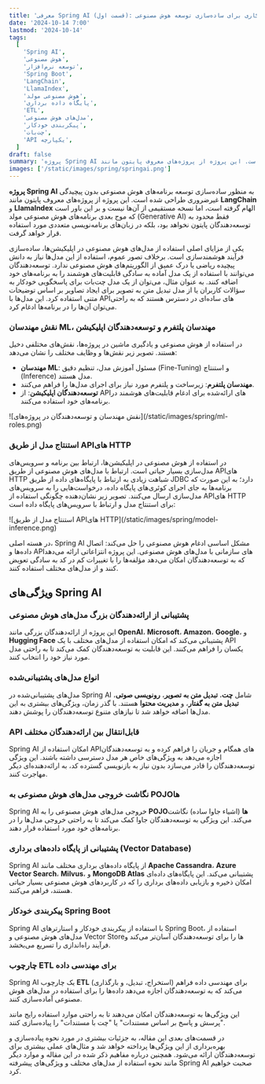 ```yaml
---
title: 'معرفی Spring AI (قسمت اول): راهکاری برای ساده‌سازی توسعه هوش مصنوعی'
date: '2024-10-14 7:00'
lastmod: '2024-10-14'
tags:
  [
    'Spring AI',
    'هوش مصنوعی',
    'توسعه نرم‌افزار',
    'Spring Boot',
    'LangChain',
    'LlamaIndex',
    'هوش مصنوعی مولد',
    'پایگاه داده برداری',
    'ETL',
    'مدل‌های هوش مصنوعی',
    'پیکربندی خودکار',
    'چت‌بات',
    'API یکپارچه',
  ]
draft: false
summary: 'پروژه Spring AI به منظور ساده‌سازی توسعه برنامه‌های هوش مصنوعی بدون پیچیدگی غیرضروری طراحی شده است. این پروژه از پروژه‌های معروف پایتون مانند LangChain و LlamaIndex الهام گرفته است'
images: ['/static/images/spring/springai.png']
---
```


**پروژه Spring AI** به منظور ساده‌سازی توسعه برنامه‌های هوش مصنوعی بدون پیچیدگی غیرضروری طراحی شده است. این پروژه از پروژه‌های معروف پایتون مانند **LangChain** و **LlamaIndex** الهام گرفته است، اما نسخه مستقیمی از آن‌ها نیست و بر این باور است که موج بعدی برنامه‌های هوش مصنوعی مولد (Generative AI) فقط محدود به توسعه‌دهندگان پایتون نخواهد بود، بلکه در زبان‌های برنامه‌نویسی متعددی مورد استفاده قرار خواهد گرفت.

یکی از مزایای اصلی استفاده از مدل‌های هوش مصنوعی در اپلیکیشن‌ها، ساده‌سازی فرآیند هوشمندسازی است. برخلاف تصور عموم، استفاده از این مدل‌ها نیاز به دانش پیچیده ریاضی یا درک عمیق از الگوریتم‌های هوش مصنوعی ندارد. توسعه‌دهندگان می‌توانند با استفاده از یک مدل آماده به سادگی قابلیت‌های هوشمند را به برنامه‌های خود اضافه کنند. به عنوان مثال، می‌توان از یک مدل چت‌بات برای پاسخگویی خودکار به سؤالات کاربران یا از مدل تبدیل متن به تصویر برای ایجاد تصاویر بر اساس توضیحات متنی استفاده کرد. این مدل‌ها با APIهای ساده‌ای در دسترس هستند که به راحتی می‌توان آن‌ها را در برنامه‌ها ادغام کرد.

### نقش مهندسان ML، مهندسان پلتفرم و توسعه‌دهندگان اپلیکیشن

در استفاده از هوش مصنوعی و یادگیری ماشین در پروژه‌ها، نقش‌های مختلفی دخیل هستند. تصویر زیر نقش‌ها و وظایف مختلف را نشان می‌دهد:

- **مهندسان ML**: مسئول آموزش مدل، تنظیم دقیق (Fine-Tuning) و استنتاج (Inference) مدل هستند.
- **مهندسان پلتفرم**: زیرساخت و پلتفرم مورد نیاز برای اجرای مدل‌ها را فراهم می‌کنند.
- **توسعه‌دهندگان اپلیکیشن**: از APIهای ارائه‌شده برای ادغام قابلیت‌های هوشمند در برنامه‌های خود استفاده می‌کنند.

<div className="justify-center overflow-hidden">
  ![نقش مهندسان و توسعه‌دهندگان در پروژه‌های](/static/images/spring/ml-roles.png)
</div>

### استنتاج مدل از طریق APIهای HTTP

در استفاده از هوش مصنوعی در اپلیکیشن‌ها، ارتباط بین برنامه و سرویس‌های مدل‌سازی بسیار حیاتی است. ارتباط با مدل‌های هوش مصنوعی از طریق APIهای HTTP شباهت زیادی به ارتباط با پایگاه‌های داده از طریق JDBC دارد؛ به این صورت که برنامه‌ها به جای اجرای کوئری‌های پایگاه داده، درخواست‌هایی را به سرویس‌های مدل‌سازی ارسال می‌کنند. تصویر زیر نشان‌دهنده چگونگی استفاده از APIهای HTTP برای استنتاج مدل و ارتباط با سرویس‌های پایگاه داده است:

<div className="justify-center overflow-hidden">
  ![استنتاج مدل از طریق APIهای HTTP](/static/images/spring/model-inference.png)
</div>

در هسته اصلی، Spring AI مشکل اساسی ادغام هوش مصنوعی را حل می‌کند: اتصال داده‌ها و APIهای سازمانی با مدل‌های هوش مصنوعی. این پروژه انتزاعاتی ارائه می‌دهد که به توسعه‌دهندگان امکان می‌دهد مؤلفه‌ها را با تغییرات کم در کد به سادگی تعویض کنند و از مدل‌های مختلف استفاده کنند.

## ویژگی‌های Spring AI

### پشتیبانی از ارائه‌دهندگان بزرگ مدل‌های هوش مصنوعی

این پروژه از ارائه‌دهندگان بزرگی مانند **OpenAI**، **Microsoft**، **Amazon**، **Google**، و **Hugging Face** پشتیبانی می‌کند که امکان استفاده از مدل‌های مختلف با یک API یکسان را فراهم می‌کنند. این قابلیت به توسعه‌دهندگان کمک می‌کند تا به راحتی مدل مورد نیاز خود را انتخاب کنند.

### انواع مدل‌های پشتیبانی‌شده

مدل‌های پشتیبانی‌شده در Spring AI شامل **چت**، **تبدیل متن به تصویر**، **رونویسی صوتی**، **تبدیل متن به گفتار**، و **مدیریت محتوا** هستند. با گذر زمان، ویژگی‌های بیشتری به این مدل‌ها اضافه خواهد شد تا نیازهای متنوع توسعه‌دهندگان را پوشش دهند.

### API قابل‌انتقال بین ارائه‌دهندگان مختلف

Spring AI امکان استفاده از APIهای همگام و جریان را فراهم کرده و به توسعه‌دهندگان اجازه می‌دهد به ویژگی‌های خاص هر مدل دسترسی داشته باشند. این ویژگی توسعه‌دهندگان را قادر می‌سازد بدون نیاز به بازنویسی گسترده کد، به ارائه‌دهنده‌ای دیگر مهاجرت کنند.

### نگاشت خروجی مدل‌های هوش مصنوعی به POJOها

Spring AI خروجی مدل‌های هوش مصنوعی را به **POJOها** (اشیاء جاوا ساده) نگاشت می‌کند. این ویژگی به توسعه‌دهندگان جاوا کمک می‌کند تا به راحتی خروجی مدل‌ها را در برنامه‌های خود مورد استفاده قرار دهند.

### پشتیبانی از پایگاه داده‌های برداری (Vector Database)

Spring AI از پایگاه داده‌های برداری مختلف مانند **Apache Cassandra**، **Azure Vector Search**، **Milvus**، و **MongoDB Atlas** پشتیبانی می‌کند. این پایگاه‌های داده‌ای امکان ذخیره و بازیابی داده‌های برداری را که در کاربردهای هوش مصنوعی بسیار حیاتی هستند، فراهم می‌کنند.

### پیکربندی خودکار Spring Boot

Spring AI با استفاده از پیکربندی خودکار و استارترهای Spring Boot، استفاده از مدل‌های هوش مصنوعی و Vector Storeها را برای توسعه‌دهندگان آسان‌تر می‌کند و فرآیند راه‌اندازی را تسریع می‌بخشد.

### چارچوب ETL برای مهندسی داده

Spring AI یک چارچوب **ETL** (استخراج، تبدیل، و بارگذاری) برای مهندسی داده فراهم می‌کند که به توسعه‌دهندگان اجازه می‌دهد داده‌ها را برای استفاده در مدل‌های هوش مصنوعی آماده‌سازی کنند.

این ویژگی‌ها به توسعه‌دهندگان امکان می‌دهند تا به راحتی موارد استفاده رایج مانند "پرسش و پاسخ بر اساس مستندات" یا "چت با مستندات" را پیاده‌سازی کنند.

در قسمت‌های بعدی این مقاله، به جزئیات بیشتری در مورد نحوه پیاده‌سازی و بهره‌برداری از این ویژگی‌ها پرداخته خواهد شد و مثال‌های عملی بیشتری برای توسعه‌دهندگان ارائه می‌شود. همچنین درباره مفاهیم ذکر شده در این مقاله و موارد دیگر مانند نحوه استفاده از مدل‌های مختلف و ویژگی‌های پیشرفته Spring AI صحبت خواهیم کرد.
